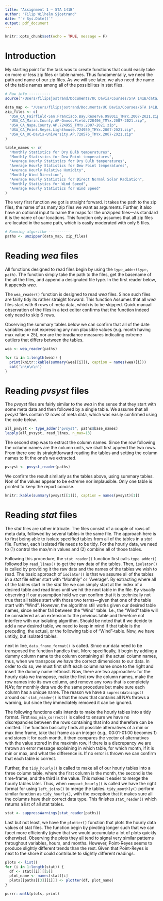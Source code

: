 ```yaml
---
title: "Assignment 1 — STA 141B"
author: "Filip Wilhelm Sjostrand"
date: "`r Sys.Date()`"
output: pdf_document
---
```


```r
knitr::opts_chunk$set(echo = TRUE, message = F)
```

# Introduction
My starting point for the task was to create functions that could easily take on more or less zip files or table names. Thus fundamentally, we need the path and name of our zip files. As we will see later, we also need the name of the table names among all of the possibilites in stat files.

```r
# Raw info ----------
source("/Users/filipsjostrand/Documents/UC Davis/Courses/STA 141B/data/assignment1/functions.R")

data_map <- "/Users/filipsjostrand/Documents/UC Davis/Courses/STA 141B/data/assignment1/"
zip_files <- c(
  "USA_CA_Fairfield-San.Francisco.Bay.Reserve.998011_TMYx.2007-2021.zip",
  "USA_CA_Marin.County.AP-Gnoss.Field.720406_TMYx.2007-2021.zip",
  "USA_CA_Napa.County.AP.724955_TMYx.2007-2021.zip",
  "USA_CA_Point.Reyes.Lighthouse.724959_TMYx.2007-2021.zip",
  "USA_CA_UC-Davis-University.AP.720576_TMYx.2007-2021.zip"
)

table_names <- c(
  "Monthly Statistics for Dry Bulb temperatures",
  "Monthly Statistics for Dew Point temperatures",
  "Average Hourly Statistics for Dry Bulb temperatures",
  "Average Hourly Statistics for Dew Point temperatures",
  "Average Hourly Relative Humidity",
  "Monthly Wind Direction",
  "Average Hourly Statistics for Direct Normal Solar Radiation",
  "Monthly Statistics for Wind Speed",
  "Average Hourly Statistics for Wind Speed"
)
```

The very first function we got is straight forward. It takes the path to the zip files, the name of as many zip files we want as arguments. Further, it also have an optional input to name the maps for the unzipped files—as standard it is the name of our locations. This function only assumes that all zip files are located in the same path, which is easily moderated with only 5 files.

```r
# Running algorithm ----------
paths <- unzipper(data_map, zip_files)
```

# Reading *wea* files

All functions designed to read files begin by using the `type_adder(type, path)`. The function simply take the path to the files, get the basename of the all the files, and append a designated file type. In the first reader below, it appends *wea*.

The `wea_reader()` function is designed to read *wea* files. Since such files are fairly tidy its rather straight forward. This function Assumes that all *wea* files start with 6 rows of meta data, which is to be skipped. Quick manual observation of the files in a text editor confirms that the function indeed only need to skip 6 rows.

Observing the summary tables below we can confirm that all of the date variables are not expressing any non plausible values (e.g. month having max value = 25), nor are the irradiance measures indicating extreme outliers that differs between the tables.

```r
wea <- wea_reader(paths)

for (i in 1:length(wea)) {
  print(knitr::kable(summary(wea[[i]]), caption = names(wea)[i]))
  cat('\n\n\n\n')
}

```

# Reading *pvsyst* files

The *pvsyst* files are fairly similar to the *wea* in the sense that they start with some meta data and then followed by a single table. We assume that all *pvsyst* files contain 12 rows of meta data, which was easily confirmed using the code below.

```r
all_pvsyst <- type_adder("pvsyst", paths$base_names)
lapply(all_pvsyst, read_lines, n_max=13)
```

The second step was to extract the column names. Since the row following the column names are the column units, we shall first append the two rows. From there one its straightforward reading the tables and setting the column names to fit the one's we extracted.

```r
pvsyst <- pvsyst_reader(paths)
```

We confirm the result similarly as the tables above, using summary tables. Non of the values appear to be extreme nor implausible. Only one table is printed to keep the report concise.

```r
knitr::kable(summary(pvsyst[[1]]), caption = names(pvsyst)[1])
```

# Reading *stat* files

The *stat* files are rather intricate. The files consist of a couple of rows of meta data, followed by several tables in the same file. The approach here is to first being able to isolate specified tables from all of the tables in a *stat* file. Further, each isolated file needs to be tidy. For the hourly data, we need to (1) control the max/min values and (2) combine all of those tables.

Following this procedure, the `stat_reader()` function first calls `type_adder()` followed by `read_lines()` to get the raw data of the tables. Then, `isolator()` is called by providing it the raw data and the names of the tables we wish to read. The basic approach of `isolator()` is that we assume all of the tables in a *stat* file either start with "Monthly" or "Average". By extracting where all of the tables start in the *stat* file we can simply start at the index of a desired table and read lines until we hit the next table in the file. By visually observing if our assumption hold we can confirm that it is technically not true that all tables start with those two terms—given that one of the table start with "Wind". However, the algorithm still works given our desired table names, since neither fall between the "Wind" table. I.e., the "Wind" table will be considered as an extension to the previous table and therefore not interfere with our isolating algorithm. Should be noted that if we decide to add a new desired table, we need to keep in mind if that table is the preceding, the actual, or the following table of "Wind"-table. Now, we have untidy, but isolated tables.

next in line, `data_frame_format()` is called. Since our data need to be transposed the function handles that. More specifically, It begin by adding a dummy column name to the column containing all the actual column names, thus, when we transpose we have the correct dimensions to our data. In order to do so, we must first shift each column name once to the right and insert the dummy name leftmost. Now, there are two approaches: for the hourly data we transpose, make the first row the column names, make the row names into its own column, and remove any rows that is completely NA's; for monthly data we do the same procedure but make sure each column has a unique name. The reason we have a `supressWatnings()` around our `stat_reader()` is that the rows that contains all NA's throws a warning, but since they immediately removed it can be ignored.

The following functions calls intends to make the hourly tables into a tidy format. First `max_min_correct()` is called to ensure we have no discrepancies between the rows containing that info and therefore can be omitted. The function basically finds all possible alternatives of a min or max time frame, take that frame as an integer (e.g., 00:01-01:00 becomes 1) and stores it for each month, it then compares the vector of alternatives with the value stored in the max/min row. If there is a discrepancy we are thrown an error message explaining in which table, for which month, if it is min or max, and what the difference is. If no error is thrown we can confirm that each table is correct.

Further, the `tidy_hourly()` is called to make all of our hourly tables into a three column table, where the first column is the month, the second is the time-frame, and the third is the value. This makes it easier to merge the hourly tables later. Thus, when `compact_hourly()` is called we have the right format for using `left_joins()` to merge the tables. `tidy_monthly()` perform similar function as `tidy_hourly()`, with the exception that it makes sure all the columns have their correct data type. This finishes `stat_reader()` which returns a list of all stat tables.


```r
stat <- suppressWarnings(stat_reader(paths)) 
```

Last but not least, we have the `plotter()` function that plots the hourly data values of stat files. The function begin by pivoting longer such that we can facet more efficiently (given that we would accumulate a lot of plots quickly otherwise). Observing the plots they all tend to signal very similar patterns throughout variables, hours, and months. However, Point-Reyes seems to produce slightly different trends than the rest. Given that Point-Reyes is next to the shore it could contribute to slightly different readings.

```r
plots <- list()
for (i in 1:length(stat)) {
  df <- stat[[i]][[5]]
  plot_name <- names(stat)[i]
  plots[[paths[[3]][i]]] <- plotter(df, plot_name)
}
```

\newpage

```r
purrr::walk(plots, print)
```


